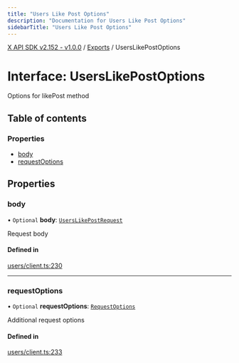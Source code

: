 ```yaml
---
title: "Users Like Post Options"
description: "Documentation for Users Like Post Options"
sidebarTitle: "Users Like Post Options"
---
```


[X API SDK v2.152 - v1.0.0](../README.md) / [Exports](../modules.md) / UsersLikePostOptions

# Interface: UsersLikePostOptions

Options for likePost method

## Table of contents

### Properties

- [body](UsersLikePostOptions.md#body)
- [requestOptions](UsersLikePostOptions.md#requestoptions)

## Properties

### body

• `Optional` **body**: [`UsersLikePostRequest`](UsersLikePostRequest.md)

Request body

#### Defined in

[users/client.ts:230](https://github.com/xdevplatform/xdk/blob/ad4172ef5f68f089e0f077a190b271016dd35bf7/xdk/typescript/src/users/client.ts#L230)

___

### requestOptions

• `Optional` **requestOptions**: [`RequestOptions`](RequestOptions.md)

Additional request options

#### Defined in

[users/client.ts:233](https://github.com/xdevplatform/xdk/blob/ad4172ef5f68f089e0f077a190b271016dd35bf7/xdk/typescript/src/users/client.ts#L233)
